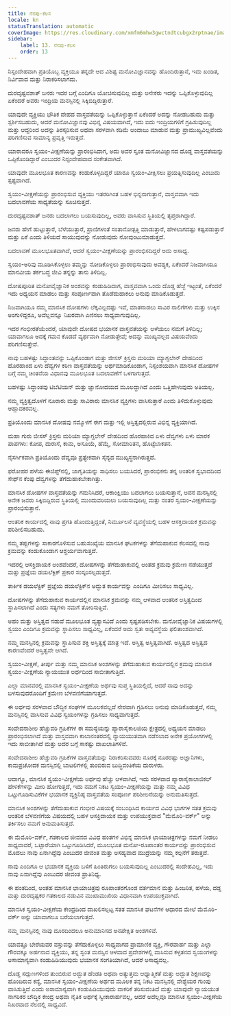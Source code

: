 ```yaml
---
title: ನೆನಪು-ಕೆಲಸ
locale: kn
statusTranslation: automatic
coverImage: https://res.cloudinary.com/xmfm6mhw3gwctndtcubgx2rptnae/image/upload/v1741354419/small_cover_la_gran_rebelion_28716e29d2.webp
sidebar:
    label: 13. ನೆನಪು-ಕೆಲಸ
    order: 13
---
```

ನಿಸ್ಸಂದೇಹವಾಗಿ ಪ್ರತಿಯೊಬ್ಬ ವ್ಯಕ್ತಿಯೂ ತನ್ನದೇ ಆದ ವಿಶಿಷ್ಟ ಮನೋವಿಜ್ಞಾನವನ್ನು ಹೊಂದಿರುತ್ತಾನೆ, ಇದು ಖಂಡಿತ, ನಿರ್ವಿವಾದ ಮತ್ತು ನಿರಾಕರಿಸಲಾಗದು.

ದುರದೃಷ್ಟವಶಾತ್ ಜನರು ಇದರ ಬಗ್ಗೆ ಎಂದಿಗೂ ಯೋಚಿಸುವುದಿಲ್ಲ ಮತ್ತು ಅನೇಕರು ಇದನ್ನು ಒಪ್ಪಿಕೊಳ್ಳುವುದಿಲ್ಲ ಏಕೆಂದರೆ ಅವರು ಇಂದ್ರಿಯ ಮನಸ್ಸಿನಲ್ಲಿ ಸಿಕ್ಕಿಬಿದ್ದಿರುತ್ತಾರೆ.

ಯಾವುದೇ ವ್ಯಕ್ತಿಯು ಭೌತಿಕ ದೇಹದ ವಾಸ್ತವತೆಯನ್ನು ಒಪ್ಪಿಕೊಳ್ಳುತ್ತಾನೆ ಏಕೆಂದರೆ ಅದನ್ನು ನೋಡಬಹುದು ಮತ್ತು ಸ್ಪರ್ಶಿಸಬಹುದು, ಆದರೆ ಮನೋವಿಜ್ಞಾನವು ವಿಭಿನ್ನ ವಿಷಯವಾಗಿದೆ, ಇದು ಐದು ಇಂದ್ರಿಯಗಳಿಗೆ ಗ್ರಹಿಸುವುದಿಲ್ಲ ಮತ್ತು ಆದ್ದರಿಂದ ಅದನ್ನು ತಿರಸ್ಕರಿಸುವ ಅಥವಾ ಸರಳವಾಗಿ ಕಡಿಮೆ ಅಂದಾಜು ಮಾಡುವ ಮತ್ತು ಪ್ರಾಮುಖ್ಯವಿಲ್ಲವೆಂದು ಪರಿಗಣಿಸುವ ಸಾಮಾನ್ಯ ಪ್ರವೃತ್ತಿ ಇರುತ್ತದೆ.

ಯಾರಾದರೂ ಸ್ವಯಂ-ವೀಕ್ಷಣೆಯನ್ನು ಪ್ರಾರಂಭಿಸಿದಾಗ, ಅದು ಅವರ ಸ್ವಂತ ಮನೋವಿಜ್ಞಾನದ ದೊಡ್ಡ ವಾಸ್ತವತೆಯನ್ನು ಒಪ್ಪಿಕೊಂಡಿದ್ದಾರೆ ಎಂಬುದರ ನಿಸ್ಸಂದೇಹವಾದ ಸಂಕೇತವಾಗಿದೆ.

ಯಾವುದೇ ಮೂಲಭೂತ ಕಾರಣವನ್ನು ಕಂಡುಕೊಳ್ಳದಿದ್ದರೆ ಯಾರೂ ಸ್ವಯಂ-ವೀಕ್ಷಿಸಲು ಪ್ರಯತ್ನಿಸುವುದಿಲ್ಲ ಎಂಬುದು ಸ್ಪಷ್ಟವಾಗಿದೆ.

ಸ್ವಯಂ-ವೀಕ್ಷಣೆಯನ್ನು ಪ್ರಾರಂಭಿಸುವ ವ್ಯಕ್ತಿಯು ಇತರರಿಗಿಂತ ಬಹಳ ಭಿನ್ನನಾಗುತ್ತಾನೆ, ವಾಸ್ತವವಾಗಿ ಇದು ಬದಲಾವಣೆಯ ಸಾಧ್ಯತೆಯನ್ನು ಸೂಚಿಸುತ್ತದೆ.

ದುರದೃಷ್ಟವಶಾತ್ ಜನರು ಬದಲಾಗಲು ಬಯಸುವುದಿಲ್ಲ, ಅವರು ವಾಸಿಸುವ ಸ್ಥಿತಿಯಲ್ಲಿ ತೃಪ್ತರಾಗಿದ್ದಾರೆ.

ಜನರು ಹೇಗೆ ಹುಟ್ಟುತ್ತಾರೆ, ಬೆಳೆಯುತ್ತಾರೆ, ಪ್ರಾಣಿಗಳಂತೆ ಸಂತಾನೋತ್ಪತ್ತಿ ಮಾಡುತ್ತಾರೆ, ಹೇಳಲಾಗದಷ್ಟು ಕಷ್ಟಪಡುತ್ತಾರೆ ಮತ್ತು ಏಕೆ ಎಂದು ತಿಳಿಯದೆ ಸಾಯುವುದನ್ನು ನೋಡುವುದು ನೋವುಂಟುಮಾಡುತ್ತದೆ.

ಬದಲಾವಣೆ ಮೂಲಭೂತವಾಗಿದೆ, ಆದರೆ ಸ್ವಯಂ-ವೀಕ್ಷಣೆಯನ್ನು ಪ್ರಾರಂಭಿಸದಿದ್ದರೆ ಅದು ಅಸಾಧ್ಯ.

ಸ್ವಯಂ-ಅರಿವು ಮೂಡಿಸಿಕೊಳ್ಳಲು ತಮ್ಮನ್ನು ನೋಡಿಕೊಳ್ಳಲು ಪ್ರಾರಂಭಿಸುವುದು ಅವಶ್ಯಕ, ಏಕೆಂದರೆ ನಿಜವಾಗಿಯೂ ಮಾನವೀಯ ತರ್ಕಬದ್ಧ ಜೀವಿ ತನ್ನನ್ನು ತಾನು ತಿಳಿದಿಲ್ಲ.

ದೋಷಪೂರಿತ ಮನೋವೈಜ್ಞಾನಿಕ ಅಂಶವನ್ನು ಕಂಡುಹಿಡಿದಾಗ, ವಾಸ್ತವವಾಗಿ ಒಂದು ದೊಡ್ಡ ಹೆಜ್ಜೆ ಇಟ್ಟಂತೆ, ಏಕೆಂದರೆ ಇದು ಅಧ್ಯಯನ ಮಾಡಲು ಮತ್ತು ಸಂಪೂರ್ಣವಾಗಿ ತೊಡೆದುಹಾಕಲು ಅನುವು ಮಾಡಿಕೊಡುತ್ತದೆ.

ನಿಜವಾಗಿಯೂ ನಮ್ಮ ಮಾನಸಿಕ ದೋಷಗಳು ಲೆಕ್ಕವಿಲ್ಲದಷ್ಟು ಇವೆ, ಮಾತನಾಡಲು ಸಾವಿರ ನಾಲಿಗೆಗಳು ಮತ್ತು ಉಕ್ಕಿನ ಅಂಗುಳಿದ್ದರೂ, ಅವೆಲ್ಲವನ್ನೂ ನಿಖರವಾಗಿ ಎಣಿಸಲು ಸಾಧ್ಯವಾಗುವುದಿಲ್ಲ.

ಇದರ ಗಂಭೀರತೆಯೆಂದರೆ, ಯಾವುದೇ ದೋಷದ ಭಯಾನಕ ವಾಸ್ತವತೆಯನ್ನು ಅಳೆಯಲು ನಮಗೆ ತಿಳಿದಿಲ್ಲ; ಯಾವಾಗಲೂ ಅದಕ್ಕೆ ಗಮನ ಕೊಡದೆ ವ್ಯರ್ಥವಾಗಿ ನೋಡುತ್ತೇವೆ; ಅದನ್ನು ಮುಖ್ಯವಲ್ಲದ ವಿಷಯವೆಂದು ಪರಿಗಣಿಸುತ್ತೇವೆ.

ನಾವು ಬಹಳಷ್ಟು ಸಿದ್ಧಾಂತವನ್ನು ಒಪ್ಪಿಕೊಂಡಾಗ ಮತ್ತು ಜೀಸಸ್ ಕ್ರಿಸ್ತನು ಮರಿಯಾ ಮ್ಯಾಗ್ಡಲೇನ್ ದೇಹದಿಂದ ಹೊರಹಾಕಿದ ಏಳು ದೆವ್ವಗಳ ಕಠಿಣ ವಾಸ್ತವತೆಯನ್ನು ಅರ್ಥಮಾಡಿಕೊಂಡಾಗ, ನಿಸ್ಸಂಶಯವಾಗಿ ಮಾನಸಿಕ ದೋಷಗಳ ಬಗ್ಗೆ ನಮ್ಮ ಚಿಂತನೆಯ ವಿಧಾನವು ಮೂಲಭೂತ ಬದಲಾವಣೆಗೆ ಒಳಗಾಗುತ್ತದೆ.

ಬಹಳಷ್ಟು ಸಿದ್ಧಾಂತವು ಟಿಬೆಟಿಯನ್ ಮತ್ತು ಜ್ಞಾನೋದಯದ ಮೂಲದ್ದಾಗಿದೆ ಎಂದು ಒತ್ತಿಹೇಳುವುದು ಅತಿಯಲ್ಲ.

ನಮ್ಮ ವ್ಯಕ್ತಿತ್ವದೊಳಗೆ ನೂರಾರು ಮತ್ತು ಸಾವಿರಾರು ಮಾನಸಿಕ ವ್ಯಕ್ತಿಗಳು ವಾಸಿಸುತ್ತಾರೆ ಎಂದು ತಿಳಿದುಕೊಳ್ಳುವುದು ಆಹ್ಲಾದಕರವಲ್ಲ.

ಪ್ರತಿಯೊಂದು ಮಾನಸಿಕ ದೋಷವು ನಮ್ಮೊಳಗೆ ಈಗ ಮತ್ತು ಇಲ್ಲಿ ಅಸ್ತಿತ್ವದಲ್ಲಿರುವ ವಿಭಿನ್ನ ವ್ಯಕ್ತಿಯಾಗಿದೆ.

ಮಹಾ ಗುರು ಜೀಸಸ್ ಕ್ರಿಸ್ತನು ಮರಿಯಾ ಮ್ಯಾಗ್ಡಲೇನ್ ದೇಹದಿಂದ ಹೊರಹಾಕಿದ ಏಳು ದೆವ್ವಗಳು ಏಳು ಮಾರಕ ಪಾಪಗಳು: ಕೋಪ, ದುರಾಸೆ, ಕಾಮ, ಅಸೂಯೆ, ಹೆಮ್ಮೆ, ಸೋಮಾರಿತನ, ಹೊಟ್ಟೆಬಾಕತನ.

ನೈಸರ್ಗಿಕವಾಗಿ ಪ್ರತಿಯೊಂದು ದೆವ್ವವೂ ಪ್ರತ್ಯೇಕವಾಗಿ ಸೈನ್ಯದ ಮುಖ್ಯಸ್ಥನಾಗಿರುತ್ತದೆ.

ಫರೋಹರ ಹಳೆಯ ಈಜಿಪ್ಟ್‌ನಲ್ಲಿ, ಜಾಗೃತಿಯನ್ನು ಸಾಧಿಸಲು ಬಯಸಿದರೆ, ಪ್ರಾರಂಭಿಕನು ತನ್ನ ಆಂತರಿಕ ಸ್ವಭಾವದಿಂದ ಸೇಥ್‌ನ ಕೆಂಪು ದೆವ್ವಗಳನ್ನು ತೆಗೆದುಹಾಕಬೇಕಾಗಿತ್ತು.

ಮಾನಸಿಕ ದೋಷಗಳ ವಾಸ್ತವತೆಯನ್ನು ಗಮನಿಸಿದರೆ, ಆಕಾಂಕ್ಷಿಯು ಬದಲಾಗಲು ಬಯಸುತ್ತಾನೆ, ಅವನ ಮನಸ್ಸಿನಲ್ಲಿ ಅನೇಕ ಜನರು ಸಿಕ್ಕಿಬಿದ್ದಿರುವ ಸ್ಥಿತಿಯಲ್ಲಿ ಮುಂದುವರಿಯಲು ಬಯಸುವುದಿಲ್ಲ ಮತ್ತು ನಂತರ ಸ್ವಯಂ-ವೀಕ್ಷಣೆಯನ್ನು ಪ್ರಾರಂಭಿಸುತ್ತಾನೆ.

ಆಂತರಿಕ ಕಾರ್ಯದಲ್ಲಿ ನಾವು ಪ್ರಗತಿ ಹೊಂದುತ್ತಿದ್ದಂತೆ, ನಿರ್ಮೂಲನೆ ವ್ಯವಸ್ಥೆಯಲ್ಲಿ ಬಹಳ ಆಸಕ್ತಿದಾಯಕ ಕ್ರಮವನ್ನು ಪರಿಶೀಲಿಸಬಹುದು.

ನಮ್ಮ ತಪ್ಪುಗಳನ್ನು ಸಾಕಾರಗೊಳಿಸುವ ಬಹುಸಂಖ್ಯೆಯ ಮಾನಸಿಕ ಘಟಕಗಳನ್ನು ತೆಗೆದುಹಾಕುವ ಕೆಲಸದಲ್ಲಿ ನಾವು ಕ್ರಮವನ್ನು ಕಂಡುಕೊಂಡಾಗ ಆಶ್ಚರ್ಯವಾಗುತ್ತದೆ.

ಇದರಲ್ಲಿ ಆಸಕ್ತಿದಾಯಕ ಅಂಶವೆಂದರೆ, ದೋಷಗಳನ್ನು ತೆಗೆದುಹಾಕುವಲ್ಲಿ ಅಂತಹ ಕ್ರಮವು ಕ್ರಮೇಣ ನಡೆಯುತ್ತದೆ ಮತ್ತು ಪ್ರಜ್ಞೆಯ ಡಯಲೆಕ್ಟಿಕ್ ಪ್ರಕಾರ ಸಂಸ್ಕರಿಸಲ್ಪಡುತ್ತದೆ.

ತಾರ್ಕಿಕ ಡಯಲೆಕ್ಟಿಕ್ ಪ್ರಜ್ಞೆಯ ಡಯಲೆಕ್ಟಿಕ್‌ನ ಅದ್ಭುತ ಕಾರ್ಯವನ್ನು ಎಂದಿಗೂ ಮೀರಿಸಲು ಸಾಧ್ಯವಿಲ್ಲ.

ದೋಷಗಳನ್ನು ತೆಗೆದುಹಾಕುವ ಕಾರ್ಯದಲ್ಲಿನ ಮಾನಸಿಕ ಕ್ರಮವನ್ನು ನಮ್ಮ ಆಳವಾದ ಆಂತರಿಕ ಅಸ್ತಿತ್ವದಿಂದ ಸ್ಥಾಪಿಸಲಾಗಿದೆ ಎಂದು ಸತ್ಯಗಳು ನಮಗೆ ತೋರಿಸುತ್ತಿವೆ.

ಅಹಂ ಮತ್ತು ಅಸ್ತಿತ್ವದ ನಡುವೆ ಮೂಲಭೂತ ವ್ಯತ್ಯಾಸವಿದೆ ಎಂದು ಸ್ಪಷ್ಟಪಡಿಸಬೇಕು. ಮನೋವೈಜ್ಞಾನಿಕ ವಿಷಯಗಳಲ್ಲಿ ಸ್ವಯಂ ಎಂದಿಗೂ ಕ್ರಮವನ್ನು ಸ್ಥಾಪಿಸಲು ಸಾಧ್ಯವಿಲ್ಲ, ಏಕೆಂದರೆ ಅದು ಸ್ವತಃ ಅವ್ಯವಸ್ಥೆಯ ಫಲಿತಾಂಶವಾಗಿದೆ.

ನಮ್ಮ ಮನಸ್ಸಿನಲ್ಲಿ ಕ್ರಮವನ್ನು ಸ್ಥಾಪಿಸುವ ಶಕ್ತಿ ಅಸ್ತಿತ್ವಕ್ಕೆ ಮಾತ್ರ ಇದೆ. ಅಸ್ತಿತ್ವ ಅಸ್ತಿತ್ವವಾಗಿದೆ. ಅಸ್ತಿತ್ವದ ಅಸ್ತಿತ್ವದ ಕಾರಣವೆಂದರೆ ಅಸ್ತಿತ್ವವೇ ಆಗಿದೆ.

ಸ್ವಯಂ-ವೀಕ್ಷಣೆ, ತೀರ್ಪು ಮತ್ತು ನಮ್ಮ ಮಾನಸಿಕ ಅಂಶಗಳನ್ನು ತೆಗೆದುಹಾಕುವ ಕಾರ್ಯದಲ್ಲಿನ ಕ್ರಮವು ಮಾನಸಿಕ ಸ್ವಯಂ-ವೀಕ್ಷಣೆಯ ನ್ಯಾಯಯುತ ಅರ್ಥದಿಂದ ಸಾಬೀತಾಗುತ್ತಿದೆ.

ಎಲ್ಲಾ ಮಾನವರಲ್ಲಿ ಮಾನಸಿಕ ಸ್ವಯಂ-ವೀಕ್ಷಣೆಯ ಅರ್ಥವು ಸುಪ್ತ ಸ್ಥಿತಿಯಲ್ಲಿದೆ, ಆದರೆ ನಾವು ಅದನ್ನು ಬಳಸುವುದರೊಂದಿಗೆ ಕ್ರಮೇಣ ಬೆಳವಣಿಗೆಯಾಗುತ್ತದೆ.

ಈ ಅರ್ಥವು ಸರಳವಾದ ಬೌದ್ಧಿಕ ಸಂಘಗಳ ಮೂಲಕವಲ್ಲದೆ ನೇರವಾಗಿ ಗ್ರಹಿಸಲು ಅನುವು ಮಾಡಿಕೊಡುತ್ತದೆ, ನಮ್ಮ ಮನಸ್ಸಿನಲ್ಲಿ ವಾಸಿಸುವ ವಿವಿಧ ಸ್ವಯಂಗಳನ್ನು ಗ್ರಹಿಸಲು ಸಾಧ್ಯವಾಗುತ್ತದೆ.

ಸಂವೇದನಾಶೀಲ ಹೆಚ್ಚುವರಿ ಗ್ರಹಿಕೆಗಳ ಈ ಸಮಸ್ಯೆಯನ್ನು ಪ್ಯಾರಾಸೈಕಾಲಜಿಯ ಕ್ಷೇತ್ರದಲ್ಲಿ ಅಧ್ಯಯನ ಮಾಡಲು ಪ್ರಾರಂಭಿಸಲಾಗಿದೆ ಮತ್ತು ವಾಸ್ತವವಾಗಿ ಕಾಲಾನಂತರದಲ್ಲಿ ನ್ಯಾಯಯುತವಾಗಿ ನಡೆಸಲಾದ ಅನೇಕ ಪ್ರಯೋಗಗಳಲ್ಲಿ ಇದು ಸಾಬೀತಾಗಿದೆ ಮತ್ತು ಅದರ ಬಗ್ಗೆ ಸಾಕಷ್ಟು ದಾಖಲಾತಿಗಳಿವೆ.

ಸಂವೇದನಾಶೀಲ ಹೆಚ್ಚುವರಿ ಗ್ರಹಿಕೆಗಳ ವಾಸ್ತವತೆಯನ್ನು ನಿರಾಕರಿಸುವವರು ನೂರಕ್ಕೆ ನೂರರಷ್ಟು ಅಜ್ಞಾನಿಗಳು, ಕಾಮಪ್ರಚೋದಕ ಮನಸ್ಸಿನಲ್ಲಿ ಬಾಟಲಿಗಳಲ್ಲಿ ತುಂಬಿರುವ ಬುದ್ಧಿವಂತಿಕೆಯ ದುರುಳರು.

ಆದಾಗ್ಯೂ, ಮಾನಸಿಕ ಸ್ವಯಂ-ವೀಕ್ಷಣೆಯ ಅರ್ಥವು ಹೆಚ್ಚು ಆಳವಾಗಿದೆ, ಇದು ಸರಳವಾದ ಪ್ಯಾರಾಸೈಕಾಲಾಜಿಕಲ್ ಹೇಳಿಕೆಗಳನ್ನು ಮೀರಿ ಹೋಗುತ್ತದೆ, ಇದು ನಮಗೆ ನಿಕಟ ಸ್ವಯಂ-ವೀಕ್ಷಣೆಯನ್ನು ಮತ್ತು ನಮ್ಮ ವಿವಿಧ ಒಟ್ಟುಗೂಡಿಸುವಿಕೆಗಳ ಭಯಾನಕ ವ್ಯಕ್ತಿನಿಷ್ಠ ವಾಸ್ತವತೆಯ ಸಂಪೂರ್ಣ ಪರಿಶೀಲನೆಯನ್ನು ಅನುಮತಿಸುತ್ತದೆ.

ಮಾನಸಿಕ ಅಂಶಗಳನ್ನು ತೆಗೆದುಹಾಕುವ ಗಂಭೀರ ವಿಷಯಕ್ಕೆ ಸಂಬಂಧಿಸಿದ ಕಾರ್ಯದ ವಿವಿಧ ಭಾಗಗಳ ಸತತ ಕ್ರಮವು ಆಂತರಿಕ ಬೆಳವಣಿಗೆಯ ವಿಷಯದಲ್ಲಿ ಬಹಳ ಆಸಕ್ತಿದಾಯಕ ಮತ್ತು ಉಪಯುಕ್ತವಾದ "ಮೆಮೊರಿ-ವರ್ಕ್" ಅನ್ನು ತರ್ಕಿಸಲು ನಮಗೆ ಅನುಮತಿಸುತ್ತದೆ.

ಈ ಮೆಮೊರಿ-ವರ್ಕ್, ಗತಕಾಲದ ಜೀವನದ ವಿವಿಧ ಹಂತಗಳ ವಿಭಿನ್ನ ಮಾನಸಿಕ ಛಾಯಾಚಿತ್ರಗಳನ್ನು ನಮಗೆ ನೀಡಲು ಸಾಧ್ಯವಾದರೆ, ಒಟ್ಟಾರೆಯಾಗಿ ಒಟ್ಟುಗೂಡಿಸಿದರೆ, ಮೂಲಭೂತ ಮನೋ-ರೂಪಾಂತರ ಕಾರ್ಯವನ್ನು ಪ್ರಾರಂಭಿಸುವ ಮೊದಲು ನಾವು ಏನಾಗಿದ್ದೆವು ಎಂಬುದರ ಜೀವಂತ ಮತ್ತು ಅಸಹ್ಯವಾದ ಮುದ್ರೆಯನ್ನು ನಮ್ಮ ಕಲ್ಪನೆಗೆ ತರುತ್ತದೆ.

ನಾವು ಎಂದಿಗೂ ಆ ಭಯಾನಕ ವ್ಯಕ್ತಿಯ ಬಳಿಗೆ ಹಿಂತಿರುಗಲು ಬಯಸುವುದಿಲ್ಲ ಎಂಬುದರಲ್ಲಿ ಸಂದೇಹವಿಲ್ಲ, ಇದು ನಾವು ಏನಾಗಿದ್ದೆವು ಎಂಬುದರ ಜೀವಂತ ಪ್ರಾತಿನಿಧ್ಯ.

ಈ ಹಂತದಿಂದ, ಅಂತಹ ಮಾನಸಿಕ ಛಾಯಾಚಿತ್ರವು ರೂಪಾಂತರಗೊಂಡ ವರ್ತಮಾನ ಮತ್ತು ಹಿಂಜರಿತ, ಹಳೆಯ, ದಡ್ಡ ಮತ್ತು ದುರದೃಷ್ಟಕರ ಗತಕಾಲದ ನಡುವಿನ ಮುಖಾಮುಖಿಯ ವಿಧಾನವಾಗಿ ಉಪಯುಕ್ತವಾಗಿದೆ.

ಮಾನಸಿಕ ಸ್ವಯಂ-ವೀಕ್ಷಣೆಯ ಕೇಂದ್ರದಿಂದ ದಾಖಲಿಸಲ್ಪಟ್ಟ ಸತತ ಮಾನಸಿಕ ಘಟನೆಗಳ ಆಧಾರದ ಮೇಲೆ ಮೆಮೊರಿ-ವರ್ಕ್ ಅನ್ನು ಯಾವಾಗಲೂ ಬರೆಯಲಾಗುತ್ತದೆ.

ನಮ್ಮ ಮನಸ್ಸಿನಲ್ಲಿ ನಾವು ದೂರದಿಂದಲೂ ಅನುಮಾನಿಸದ ಅನಪೇಕ್ಷಿತ ಅಂಶಗಳಿವೆ.

ಯಾವತ್ತೂ ಬೇರೆಯವರ ವಸ್ತುವನ್ನು ತೆಗೆದುಕೊಳ್ಳಲು ಸಾಧ್ಯವಾಗದ ಪ್ರಾಮಾಣಿಕ ವ್ಯಕ್ತಿ, ಗೌರವಾರ್ಹ ಮತ್ತು ಎಲ್ಲಾ ಗೌರವಕ್ಕೂ ಅರ್ಹನಾದ ವ್ಯಕ್ತಿಯು, ತನ್ನ ಸ್ವಂತ ಮನಸ್ಸಿನ ಆಳವಾದ ಪ್ರದೇಶಗಳಲ್ಲಿ ವಾಸಿಸುವ ಕಳ್ಳತನದ ಸ್ವಯಂಗಳನ್ನು ಅಸಾಮಾನ್ಯವಾಗಿ ಕಂಡುಹಿಡಿಯುವುದು ಭಯಾನಕ ಸಂಗತಿಯಾಗಿದೆ, ಆದರೆ ಅಸಾಧ್ಯವಲ್ಲ.

ದೊಡ್ಡ ಸದ್ಗುಣಗಳಿಂದ ತುಂಬಿರುವ ಅದ್ಭುತ ಹೆಂಡತಿ ಅಥವಾ ಅತ್ಯುತ್ತಮ ಆಧ್ಯಾತ್ಮಿಕತೆ ಮತ್ತು ಅದ್ಭುತ ಶಿಕ್ಷಣವನ್ನು ಹೊಂದಿರುವ ಕನ್ಯೆ, ಮಾನಸಿಕ ಸ್ವಯಂ-ವೀಕ್ಷಣೆಯ ಅರ್ಥದ ಮೂಲಕ ತನ್ನ ನಿಕಟ ಮನಸ್ಸಿನಲ್ಲಿ ವೇಶ್ಯೆಯರ ಗುಂಪು ವಾಸಿಸುತ್ತಿದೆ ಎಂದು ಅಸಾಮಾನ್ಯವಾಗಿ ಕಂಡುಹಿಡಿಯುವುದು ವಾಕರಿಕೆ ತರಿಸುವಂತಿದೆ ಮತ್ತು ಯಾವುದೇ ನ್ಯಾಯಯುತ ನಾಗರಿಕರ ಬೌದ್ಧಿಕ ಕೇಂದ್ರ ಅಥವಾ ನೈತಿಕ ಅರ್ಥಕ್ಕೆ ಸ್ವೀಕಾರಾರ್ಹವಲ್ಲ, ಆದರೆ ಅದೆಲ್ಲವೂ ಮಾನಸಿಕ ಸ್ವಯಂ-ವೀಕ್ಷಣೆಯ ನಿಖರವಾದ ನೆಲದಲ್ಲಿ ಸಾಧ್ಯವಿದೆ.

